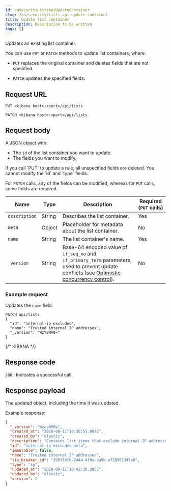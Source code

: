 ```yaml
---
id: enSecurityListsApiUpdateContainer
slug: /en/security/lists-api-update-container
title: Update list container
description: Description to be written
tags: []
---
```


<div id="lists-api-update-container"></div>

Updates an existing list container.

You can use `PUT` or `PATCH` methods to update list containers, where:

* `PUT` replaces the original container and deletes fields that are not
    specified.

* `PATCH` updates the specified fields.

## Request URL

`PUT <kibana host>:<port>/api/lists`

`PATCH <kibana host>:<port>/api/lists`

## Request body

A JSON object with:

* The `id` of the list container you want to update.
* The fields you want to modify.

<DocCallOut title="Important" color="warning">
If you call `PUT` to update a rule, all unspecified fields are
deleted. You cannot modify the `id` and `type` fields.
</DocCallOut>

For `PATCH` calls, any of the fields can be modified, whereas for `PUT` calls,
some fields are required.

| Name | Type | Description | Required (`PUT` calls) |
|---|---|---|---|
| `description` | String | Describes the list container. | Yes |
| `meta` | Object | Placeholder for metadata about the list container. | No |
| `name` | String | The list container's name. | Yes |
| `_version` | String | Base-64 encoded value of `if_seq_no` and `if_primary_term` parameters, used to prevent update conflicts (see [Optimistic concurrency control](((ref))/optimistic-concurrency-control.html)). | No |

### Example request

Updates the `name` field:

```console
PATCH api/lists
{
  "id": "internal-ip-excludes",
  "name": "Trusted internal IP addresses",
  "_version": "WzYsMV0="
}
```
{/* KIBANA */}

## Response code

`200` 
    : Indicates a successful call.

## Response payload

The updated object, including the time it was updated.

Example response:

```json
{
  "_version": "WzcsMV0=",
  "created_at": "2020-08-11T10:38:51.087Z",
  "created_by": "elastic",
  "description": "Contains list items that exclude internal IP addresses from detection rule matches.",
  "id": "internal-ip-excludes-meta",
  "immutable": false,
  "name": "Trusted internal IP addresses",
  "tie_breaker_id": "195f54fb-244d-4f9a-9a5b-e728901347e0",
  "type": "ip",
  "updated_at": "2020-08-11T10:42:30.205Z",
  "updated_by": "elastic",
  "version": 2
}
```
